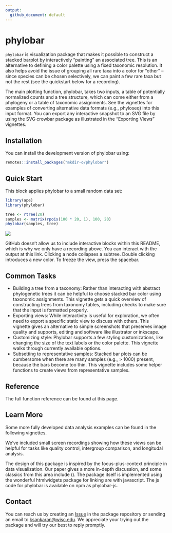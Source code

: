 ```yaml
---
output: 
  github_document: default
---
```


# phylobar

`phylobar` is visualization package that makes it possible to construct a
stacked barplot by interactively "painting" an associated tree. This is an
alternative to defining a color palette using a fixed taxonomic resolution. It
also helps avoid the issue of grouping all rare taxa into a color for "other" --
since species can be chosen selectively, we can paint a few rare taxa but not
the rest (see the quickstart below for a recording).

The main plotting function, phylobar, takes two inputs, a table of potentially
normalized counts and a tree structure, which can come either from a phylogeny
or a table of taxonomic assignments. See the vignettes for examples of
converting alternative data formats (e.g., phyloseq) into this input format.
You can export any interactive snapshot to an SVG file by using the SVG crowbar
package as illustrated in the "Exporting Views" vignettes.

## Installation
You can install the development version of phylobar using: 

```r
remotes::install_packages("mkdir-o/phylobar")
```

## Quick Start

This block applies phylobar to a small random data set:

```r
library(ape)
library(phylobar)

tree <- rtree(20)
samples <- matrix(rpois(100 * 20, 1), 100, 20)
phylobar(samples, tree)
```

![](https://raw.githubusercontent.com/krisrs1128/LSLab/main/assets/img/rtree_recording.gif)

GitHub doesn't allow us to include interactive blocks within this README, which
is why we only have a recording above. You can interact with the output at this
link. Clicking a node collapses a subtree. Double clicking introduces a new
color. To freeze the view, press the spacebar.

## Common Tasks

* Building a tree from a taxonomy: Rather than interacting with abstract phylogenetic trees it can be helpful to choose stacked bar color using taxonomic assignments. This vignette gets a quick overview of constructing trees from taxonomy tables, including checks to make sure that the input is formatted properly.  
* Exporting views: While interactivity is useful for exploration, we often need to export a specific static view to discuss with others. This vignette gives an alternative to simple screenshots that preserves image quality and supports, editing and software like illustrator or inkscape.
* Customizing style: Phylobar supports a few styling customizations, like changing the size of the text labels or the color palette. This vignette walks through currently available options.  
* Subsetting to representative samples: Stacked bar plots can be cumbersome when there are many samples (e.g., > 1000) present, because the bars become too thin. This vignette includes some helper functions to create views from representative samples.

## Reference
The full function reference can be found at this page.

## Learn More
Some more fully developed data analysis examples can be found in the following
vignettes.

We've included small screen recordings showing how these views can be helpful
for tasks like quality control, intergroup comparison, and longitudal analysis.

The design of this package is inspired by the focus-plus-context principle in
data visualization. Our paper gives a more in-depth discussion, and some
classics from this area include (). The package itself is implemented using the
wonderful htmlwidgets package for linking are with javascript. The js code for
phylobar is available on npm as phylobar-js.

## Contact

You can reach us by creating an
[Issue](https://github.com/mkdiro-O/phylobar/issues) in the package repository
or sending an email to [ksankaran@wisc.edu](mailto:ksankaran@wisc.edu). We
appreciate your trying out the package and will try our best to reply promptly.